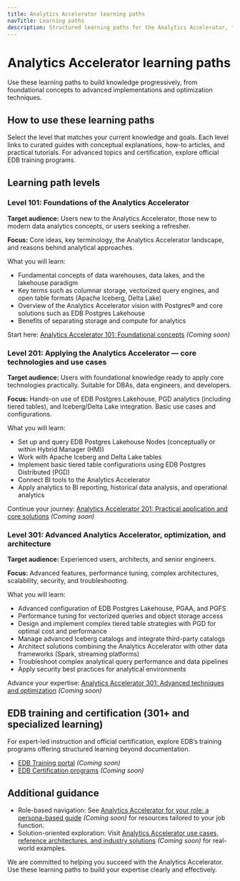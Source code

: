 ```yaml
---
title: Analytics Accelerator learning paths
navTitle: Learning paths
description: Structured learning paths for the Analytics Accelerator, from foundational concepts to advanced techniques and official training.
---
```



# Analytics Accelerator learning paths

Use these learning paths to build knowledge progressively, from foundational concepts to advanced implementations and optimization techniques.

## How to use these learning paths

Select the level that matches your current knowledge and goals. Each level links to curated guides with conceptual explanations, how-to articles, and practical tutorials. For advanced topics and certification, explore official EDB training programs.

## Learning path levels

### Level 101: Foundations of the Analytics Accelerator

**Target audience:** Users new to the Analytics Accelerator, those new to modern data analytics concepts, or users seeking a refresher.

**Focus:** Core ideas, key terminology, the Analytics Accelerator landscape, and reasons behind analytical approaches.

What you will learn:

- Fundamental concepts of data warehouses, data lakes, and the lakehouse paradigm
- Key terms such as columnar storage, vectorized query engines, and open table formats (Apache Iceberg, Delta Lake)
- Overview of the Analytics Accelerator vision with Postgres® and core solutions such as EDB Postgres Lakehouse
- Benefits of separating storage and compute for analytics

Start here: [Analytics Accelerator 101: Foundational concepts](#) *(Coming soon)*

### Level 201: Applying the Analytics Accelerator — core technologies and use cases

**Target audience:** Users with foundational knowledge ready to apply core technologies practically. Suitable for DBAs, data engineers, and developers.

**Focus:** Hands-on use of EDB Postgres Lakehouse, PGD analytics (including tiered tables), and Iceberg/Delta Lake integration. Basic use cases and configurations.

What you will learn:

- Set up and query EDB Postgres Lakehouse Nodes (conceptually or within Hybrid Manager (HM))
- Work with Apache Iceberg and Delta Lake tables
- Implement basic tiered table configurations using EDB Postgres Distributed (PGD)
- Connect BI tools to the Analytics Accelerator
- Apply analytics to BI reporting, historical data analysis, and operational analytics

Continue your journey: [Analytics Accelerator 201: Practical application and core solutions](#) *(Coming soon)*

### Level 301: Advanced Analytics Accelerator, optimization, and architecture

**Target audience:** Experienced users, architects, and senior engineers.

**Focus:** Advanced features, performance tuning, complex architectures, scalability, security, and troubleshooting.

What you will learn:

- Advanced configuration of EDB Postgres Lakehouse, PGAA, and PGFS
- Performance tuning for vectorized queries and object storage access
- Design and implement complex tiered table strategies with PGD for optimal cost and performance
- Manage advanced Iceberg catalogs and integrate third-party catalogs
- Architect solutions combining the Analytics Accelerator with other data frameworks (Spark, streaming platforms)
- Troubleshoot complex analytical query performance and data pipelines
- Apply security best practices for analytical environments

Advance your expertise: [Analytics Accelerator 301: Advanced techniques and optimization](#) *(Coming soon)*

## EDB training and certification (301+ and specialized learning)

For expert-led instruction and official certification, explore EDB’s training programs offering structured learning beyond documentation.

- [EDB Training portal](#) *(Coming soon)*
- [EDB Certification programs](#) *(Coming soon)*

## Additional guidance

- Role-based navigation: See [Analytics Accelerator for your role: a persona-based guide](#) *(Coming soon)* for resources tailored to your job function.
- Solution-oriented exploration: Visit [Analytics Accelerator use cases, reference architectures, and industry solutions](#) *(Coming soon)* for real-world examples.

We are committed to helping you succeed with the Analytics Accelerator. Use these learning paths to build your expertise clearly and effectively.

